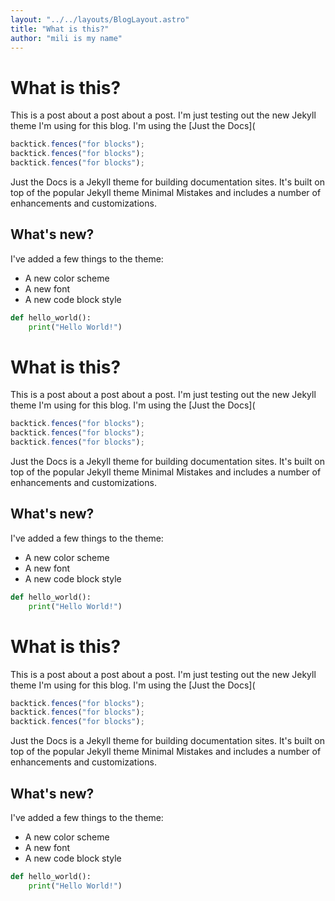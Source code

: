 ```yaml
---
layout: "../../layouts/BlogLayout.astro"
title: "What is this?"
author: "mili is my name"
---
```



# What is this?

This is a post about a post about a post. I'm just testing out the new Jekyll theme I'm using for this blog. I'm using the [Just the Docs](

```js
backtick.fences("for blocks");
backtick.fences("for blocks");
backtick.fences("for blocks");
```

Just the Docs is a Jekyll theme for building documentation sites. It's built on top of the popular Jekyll theme Minimal Mistakes and includes a number of enhancements and customizations.

## What's new?

I've added a few things to the theme:

- A new color scheme
- A new font
- A new code block style

```python
def hello_world():
    print("Hello World!")
```

# What is this?

This is a post about a post about a post. I'm just testing out the new Jekyll theme I'm using for this blog. I'm using the [Just the Docs](

```js
backtick.fences("for blocks");
backtick.fences("for blocks");
backtick.fences("for blocks");
```

Just the Docs is a Jekyll theme for building documentation sites. It's built on top of the popular Jekyll theme Minimal Mistakes and includes a number of enhancements and customizations.

## What's new?

I've added a few things to the theme:

- A new color scheme
- A new font
- A new code block style

```python
def hello_world():
    print("Hello World!")
```

# What is this?

This is a post about a post about a post. I'm just testing out the new Jekyll theme I'm using for this blog. I'm using the [Just the Docs](

```js
backtick.fences("for blocks");
backtick.fences("for blocks");
backtick.fences("for blocks");
```

Just the Docs is a Jekyll theme for building documentation sites. It's built on top of the popular Jekyll theme Minimal Mistakes and includes a number of enhancements and customizations.

## What's new?

I've added a few things to the theme:

- A new color scheme
- A new font
- A new code block style

```python
def hello_world():
    print("Hello World!")
```

